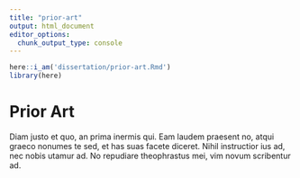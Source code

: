 ```yaml
---
title: "prior-art"
output: html_document
editor_options: 
  chunk_output_type: console
---
```


```r
here::i_am('dissertation/prior-art.Rmd')
library(here)
```

# Prior Art

Diam justo et quo, an prima inermis qui.
Eam laudem praesent no, atqui graeco nonumes te sed, et has suas facete diceret.
Nihil instructior ius ad, nec nobis utamur ad.
No repudiare theophrastus mei, vim novum scribentur ad.
